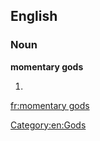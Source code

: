 ==English==

===Noun===
'''momentary gods'''

# {{plural of|momentary god}}

[[Category:en:Gods]]

[[fr:momentary gods]]